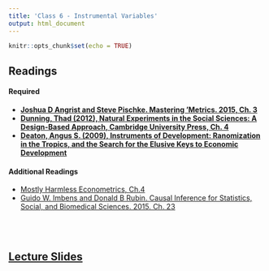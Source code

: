 ```yaml
---
title: 'Class 6 - Instrumental Variables'
output: html_document
---
```


```r
knitr::opts_chunk$set(echo = TRUE)
```

## Readings
#### Required
- **[Joshua D Angrist and Steve Pischke. Mastering 'Metrics. 2015, Ch. 3]()**
- **[Dunning, Thad (2012), Natural Experiments in the Social Sciences: A Design-Based Approach, Cambridge University Press, Ch. 4]()**
- **[Deaton, Angus S. (2009), Instruments of Development: Ranomization in the Tropics, and the Search for the Elusive Keys to Economic Development]()**

#### Additional Readings
- [Mostly Harmless Econometrics, Ch.4 ]()
- [Guido W. Imbens and Donald B Rubin. Causal Inference for Statistics, Social, and Biomedical Sciences. 2015. Ch. 23]()

<br> </br>

## [Lecture Slides](Classes/Class_6)

